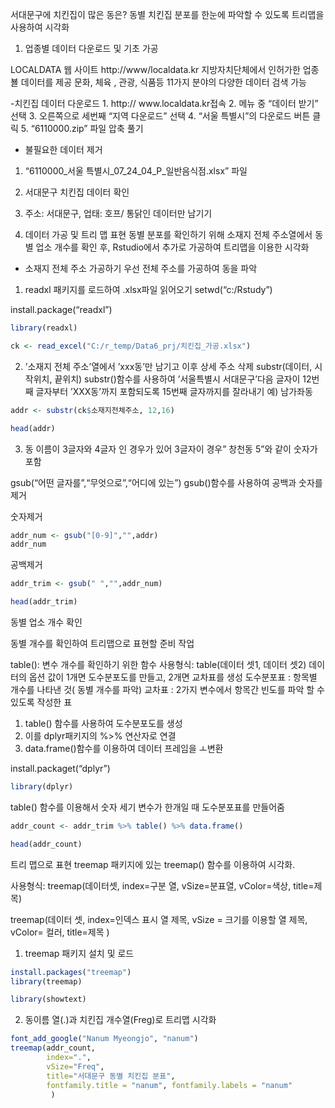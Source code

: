 서대문구에 치킨집이 많은 동은?
동별 치킨집 분포를 한눈에 파악할 수 있도록
트리맵을 사용하여 시각화

1. 업종별 데이터 다운로드 및 기초 가공

LOCALDATA 웹 사이트
http://www/localdata.kr
지방자치단체에서 인허가한 업종뵬 데이터를 제공
문화, 체육 , 관광, 식품등 11가지 분야의 다양한 데이터 검색 가능

-치킨집 데이터 다운로드
1. http:// www.localdata.kr접속
2. 메뉴 중 "데이터 받기" 선택
3. 오른쪽으로 세번째 "지역 다운로드" 선택
4. "서울 특별시"의 다운로드 버튼 클릭
5. "6110000.zip" 파일 압축 풀기

- 불필요한 데이터 제거
1. "6110000_서울 특별시_07_24_04_P_일반음식점.xlsx" 파일
2. 서대문구 치킨집 데이터 확인
3. 주소: 서대문구, 업태: 호프/ 통닭인 데이터만 남기기


2. 데이터 가공 및 트리 맵 표현
동별 분포를 확인하기 위해 소재지 전체 주소열에서
동별 업소 개수를 확인 후,
Rstudio에서 추가로 가공하여 트리맵을 이용한 시각화

- 소재지 전체 주소 가공하기
우선 전체 주소를 가공하여 동을 파악

1. readxl 패키지를 로드하여 .xlsx파일 읽어오기
setwd("c:/Rstudy")

install.package("readxl")


```r
library(readxl)
```

```r
ck <- read_excel("C:/r_temp/Data6_prj/치킨집_가공.xlsx")
```
2. '소재지 전체 주소'열에서 'xxx동'만 남기고
이후 상세 주소 삭제
substr(데이터, 시작위치, 끝위치)
substr()함수를 사용하여
'서울특별시 서대문구'다음 글자이 12번째 글자부터
'XXX동'까지 포함되도록 15번째 글자까지를 잘라내기
예) 남가좌동
```r
addr <- substr(ck$소재지전체주소, 12,16)
```


```r
head(addr)
```
3.  동 이름이 3글자와 4글자 인 경우가 있어
  3글자이 경우" 창천동 5"와 같이 숫자가 포함
  
  gsub("어떤 글자를","무엇으로","어디에 있는")
  gsub()함수를 사용하여 공백과 숫자를 제거
  
  숫자제거
```r
addr_num <- gsub("[0-9]","",addr)
addr_num
```
  
  공백제거
```r
addr_trim <- gsub(" ","",addr_num)
```
```r
head(addr_trim)
```
  
  
  
  동별 업소 개수 확인
  
  동별 개수를 확인하여 트리맵으로 표현할 준비 작업
  
  table(): 변수 개수를 확인하기 위한 함수
  사용형식: table(데이터 셋1, 데이터 셋2)
            데이터의 옵션 값이 1개면 도수분포도를 만들고,
            2개면 교차표를 생성
  도수분포표 : 항목별 개수를 나타낸 것( 동별 개수를 파악)
  교차표 : 2가지 변수에서 항목간 빈도를 파악 할 수 있도록 작성한 표
  
  
  1. table() 함수를 사용하여 도수분포도를 생성
  2. 이를 dplyr패키지의 %>% 연산자로 연결
  3. data.frame()함수를 이용하여 데이터 프레임을 ㅗ변환
  
  install.packaget("dplyr")
```r
library(dplyr)
```
table() 함수를 이용해서 숫자 세기
변수가 한개일 때  도수분포표를 만들어줌
```r
addr_count <- addr_trim %>% table() %>% data.frame()
```

```r
head(addr_count)
```

  트리 맵으로 표현
  treemap 패키지에 있는
  treemap() 함수를 이용하여 시각화.
  
  사용형식:
  treemap(데이터셋, index=구분 열,
          vSize=분표열,
          vColor=색상, title=제목)

treemap(데이터 셋, index=인덱스 표시 열 제목,
        vSize = 크기를 이용할 열  제목,
        vColor= 컬러, title=제목 )  
        
        
        
        
1. treemap 패키지 설치 및 로드

```r
install.packages("treemap")
library(treemap)
```
```r
library(showtext)
```

2. 동이름 열(.)과 치킨집 개수열(Freg)로 트리맵 시각화
```r
font_add_google("Nanum Myeongjo", "nanum")
treemap(addr_count,
        index=".",
        vSize="Freq",
        title="서대문구 동별 치킨집 분표", 
        fontfamily.title = "nanum", fontfamily.labels = "nanum"
         )
```
        